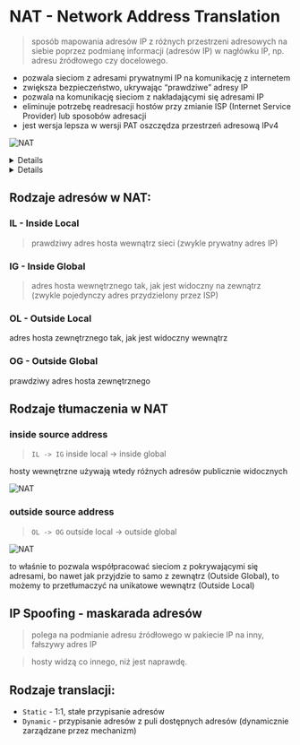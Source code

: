 
# NAT - Network Address Translation

> sposób mapowania adresów IP z różnych przestrzeni adresowych na siebie poprzez podmianę informacji (adresów IP) w nagłówku IP, np. adresu źródłowego czy docelowego.

- pozwala sieciom z adresami prywatnymi IP na komunikację z internetem
- zwiększa bezpieczeństwo, ukrywając “prawdziwe” adresy IP
- pozwala na komunikację sieciom z nakładającymi się adresami IP
- eliminuje potrzebę readresacji hostów przy zmianie ISP (Internet Service Provider) lub sposobów adresacji
- jest wersja lepsza w wersji PAT oszczędza przestrzeń adresową IPv4

![NAT](/lab10/img/img1.webp)

<Details summary='Patrząc z perspektywy hosta wewnątrz sieci z NAT:'>

- on wie, że ma na prawdę adres IL
- na zewnątrz myślą, że ma adres IG
- jak widzi hosta to widzi u niego adres OL
- tak na prawdę host z zewnątrz ma adres OG

</Details>

<Details summary='Ważne, że te adresy mogą być takie same!'>

Przykładowo IL może być takie samo, jak IG, po prostu wtedy nie ukrywamy tego prawdziwego adresu (ale musi być wtedy globalnie unikatowy).

</Details>

## Rodzaje adresów w NAT:

<Steps>

### IL - Inside Local

> prawdziwy adres hosta wewnątrz sieci (zwykle prywatny adres IP)

### IG - Inside Global

> adres hosta wewnętrznego tak, jak jest widoczny na zewnątrz <br/> (zwykle pojedynczy adres przydzielony przez ISP)

### OL - Outside Local

adres hosta zewnętrznego tak, jak jest widoczny wewnątrz

### OG - Outside Global

prawdziwy adres hosta zewnętrznego

</Steps>

## Rodzaje tłumaczenia w NAT

### inside source address

> `IL -> IG` inside local -> inside global

hosty wewnętrzne używają wtedy różnych adresów publicznie widocznych

![NAT](/lab10/img/img2.jpg)

### outside source address

> `OL -> OG` outside local -> outside global

![NAT](/lab10/img/img3.jpg)

to właśnie to pozwala współpracować sieciom z pokrywającymi się adresami, bo
nawet jak przyjdzie to samo z zewnątrz (Outside Global), to możemy to
przetłumaczyć na unikatowe wewnątrz (Outside Local)

## IP Spoofing - maskarada adresów

> polega na podmianie adresu źródłowego w pakiecie IP na inny, fałszywy adres IP

> hosty widzą co innego, niż jest naprawdę.

## Rodzaje translacji:

- `Static` - 1:1, stałe przypisanie adresów
- `Dynamic` - przypisanie adresów z puli dostępnych adresów (dynamicznie zarządzane przez mechanizm)
